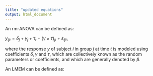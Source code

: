 ```yaml
---
title: "updated equations"
output: html_document
---
```


An rm-ANOVA can be defined as:

$y_{ijt}=\delta_{j}+\gamma_{j}+\tau_{t}+(\gamma \times \tau)_{jt}+\varepsilon_{ijt},$

where the response $y$ of subject $i$ in group $j$ at time $t$ is modeled using coefficients $\delta, \gamma$ and $\tau$, which are collectively known as the random parameters or coefficients, and which are generally denoted by $\beta$.

An LMEM can be defined as:
